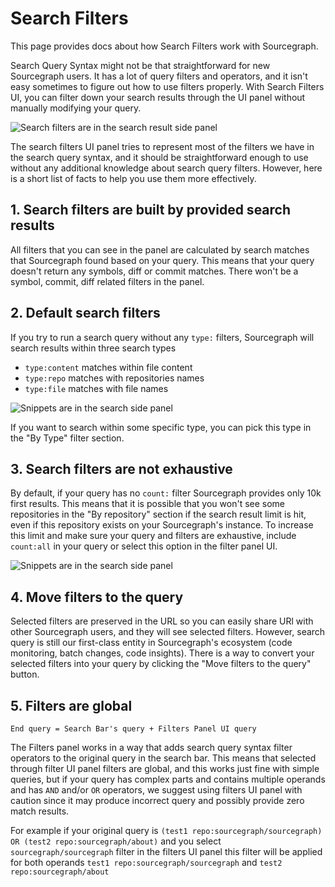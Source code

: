 # Search Filters

This page provides docs about how Search Filters work with Sourcegraph.

Search Query Syntax might not be that straightforward for new Sourcegraph users. It has a lot of
query filters and operators, and it isn't easy sometimes to figure out how to use filters
properly. With Search Filters UI, you can filter down your search results through the UI panel
without manually modifying your query.

![Search filters are in the search result side panel](https://storage.googleapis.com/sourcegraph-assets/Docs/search-results-with-filters.png)

The search filters UI panel tries to represent most of the filters we have in the search query syntax,
and it should be straightforward enough to use without any additional knowledge about search
query filters. However, here is a short list of facts to help you use them more effectively.

## 1. Search filters are built by provided search results

All filters that you can see in the panel are calculated by search matches that Sourcegraph
found based on your query. This means that your query doesn't return any symbols, diff or commit
matches. There won't be a symbol, commit, diff related filters in the panel.

## 2. Default search filters

If you try to run a search query without any `type:` filters, Sourcegraph will search results within
three search types

- `type:content` matches within file content
- `type:repo` matches with repositories names
- `type:file` matches with file names

![Snippets are in the search side panel](https://storage.googleapis.com/sourcegraph-assets/Docs/search-filters-by-type.png)

If you want to search within some specific type, you can pick this type in the "By Type" filter section.

## 3. Search filters are not exhaustive

By default, if your query has no `count:` filter Sourcegraph provides only 10k first results.
This means that it is possible that you won't see some repositories in the "By repository" section
if the search result limit is hit, even if this repository exists on your Sourcegraph's instance.
To increase this limit and make sure your query and filters are exhaustive, include `count:all` in your query
or select this option in the filter panel UI.

![Snippets are in the search side panel](https://storage.googleapis.com/sourcegraph-assets/Docs/search-filters-exhastive.png)

## 4. Move filters to the query

Selected filters are preserved in the URL so you can easily share URl with other Sourcegraph users,
and they will see selected filters. However, search query is still our first-class entity in Sourcegraph's
ecosystem (code monitoring, batch changes, code insights). There is a way to convert your selected filters
into your query by clicking the "Move filters to the query" button.

## 5. Filters are global

`End query = Search Bar's query + Filters Panel UI query`

The Filters panel works in a way that adds search query syntax filter operators to the original query
in the search bar. This means that selected through filter UI panel filters are global, and  this
works just fine with simple queries, but if your query has complex parts and contains multiple operands
and has `AND` and/or `OR` operators, we suggest using filters UI panel with caution since it may produce
incorrect query and possibly provide zero match results.

For example if your original query is `(test1 repo:sourcegraph/sourcegraph) OR (test2 repo:sourcegraph/about)`
and you select `sourcegraph/sourcegraph` filter in the filters UI panel this filter will be applied for both
operands `test1 repo:sourcegraph/sourcegraph` and `test2 repo:sourcegraph/about`

